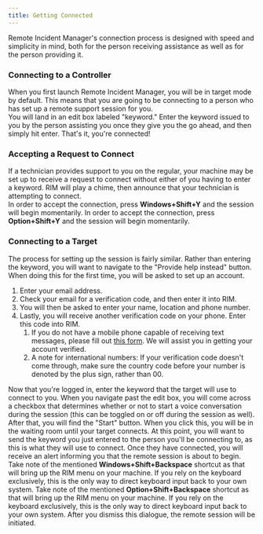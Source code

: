 ```yaml
---
title: Getting Connected
---
```



Remote Incident Manager's connection process is designed with speed and simplicity in mind, both for the person receiving assistance as well as for the person providing it.

### Connecting to a Controller

When you first launch Remote Incident Manager, you will be in target mode by default. This means that you are going to be connecting to a person who has set up a remote support session for you.  
You will land in an edit box labeled "keyword." Enter the keyword issued to you by the person assisting you once they give you the go ahead, and then simply hit enter. That's it, you're connected!

### Accepting a Request to Connect

If a technician provides support to you on the regular, your machine may be set up to receive a request to connect without either of you having to enter a keyword. RIM will play a chime, then announce that your technician is attempting to connect.  
<Windows>
In order to accept the connection, press **Windows+Shift+Y** and the session will begin momentarily.
</Windows>
<MacOS>
In order to accept the connection, press **Option+Shift+Y** and the session will begin momentarily.
</MacOS>

### Connecting to a Target

The process for setting up the session is fairly similar. Rather than entering the keyword, you will want to navigate to the "Provide help instead" button. When doing this for the first time, you will be asked to set up an account.
1. Enter your email address.
1. Check your email for a verification code, and then enter it into RIM.
1. You will then be asked to enter your name, location and phone number.
1. Lastly, you will receive another verification code on your phone. Enter this code into RIM.
    1. If you do not have a mobile phone capable of receiving text messages, please fill out [this form](https://pneumasolutions.com/account-verification/). We will assist you in getting your account verified.
    1. A note for international numbers: If your verification code doesn't come through, make sure the country code before your number is denoted by the plus sign, rather than 00.

Now that you're logged in, enter the keyword that the target will use to connect to you. When you navigate past the edit box, you will come across a checkbox that determines whether or not to start a voice conversation during the session (this can be toggled on or off during the session as well). After that, you will find the "Start" button. When you click this, you will be in the waiting room until your target connects. At this point, you will want to send the keyword you just entered to the person you'll be connecting to, as this is what they will use to connect. Once they have connected, you will receive an alert informing you that the remote session is about to begin.  
<Windows>
Take note of the mentioned **Windows+Shift+Backspace** shortcut as that will bring up the RIM menu on your machine. If you rely on the keyboard exclusively, this is the only way to direct keyboard input back to your own system.
</Windows>
<MacOS>
Take note of the mentioned **Option+Shift+Backspace** shortcut as that will bring up the RIM menu on your machine. If you rely on the keyboard exclusively, this is the only way to direct keyboard input back to your own system.
</MacOS>
After you dismiss this dialogue, the remote session will be initiated.
